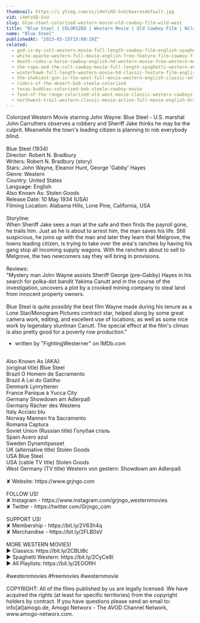 ```yaml
---
thumbnail: https://i.ytimg.com/vi/i4mYzXD-SvU/maxresdefault.jpg
vid: i4mYzXD-SvU
slug: blue-steel-colorized-western-movie-old-cowboy-film-wild-west
title: "Blue Steel | COLORIZED | Western Movie | Old Cowboy Film | Wild West"
name: "Blue Steel"
publishedAt: "2023-03-25T15:00:29Z"
related:
  - god-is-my-colt-western-movie-full-length-cowboy-film-english-spaghetti-italo-western
  - white-apache-western-full-movie-english-free-feature-film-cowboy-film
  - death-rides-a-horse-cowboy-english-hd-western-movie-free-western-movies
  - the-rope-and-the-colt-cowboy-movie-full-length-spaghetti-western-english-free-full-westerns
  - winterhawk-full-length-western-movie-hd-classic-feature-film-english-free-full-westerns
  - the-shakiest-gun-in-the-west-full-movie-western-english-classic-entire-film-full-free-movies
  - riders-of-the-desert-bob-steele-colorized
  - texas-buddies-colorized-bob-steele-cowboy-movie
  - feud-of-the-range-colorized-old-west-movie-classic-western-cowboys
  - northwest-trail-western-classic-movie-action-full-movie-english-drama
---
```


Colorized Western Movie starring John Wayne: Blue Steel - U.S. marshal John Carruthers observes a robbery and Sheriff Jake thinks he may be the culprit. Meanwhile the town's leading citizen is planning to rob everybody blind.<br />
<br />
Blue Steel (1934)<br />
Director: Robert N. Bradbury<br />
Writers: Robert N. Bradbury (story)<br />
Stars: John Wayne, Eleanor Hunt, George 'Gabby' Hayes<br />
Genre: Western<br />
Country: United States<br />
Language: English<br />
Also Known As: Stolen Goods<br />
Release Date: 10 May 1934 (USA)<br />
Filming Location: Alabama Hills, Lone Pine, California, USA<br />
<br />
Storyline:<br />
When Sheriff Jake sees a man at the safe and then finds the payroll gone, he trails him. Just as he is about to arrest him, the man saves his life. Still suspicious, he joins up with the man and later they learn that Melgrove, the towns leading citizen, is trying to take over the area's ranches by having his gang stop all incoming supply wagons. With the ranchers about to sell to Melgrove, the two newcomers say they will bring in provisions.<br />
<br />
Reviews:<br />
"Mystery man John Wayne assists Sheriff George (pre-Gabby) Hayes in his search for polka-dot bandit Yakima Canutt and in the course of the investigation, uncovers a plot by a crooked mining company to steal land from innocent property owners.<br />
<br />
Blue Steel is quite possibly the best film Wayne made during his tenure as a Lone Star/Monogram Pictures contract star, helped along by some great camera work, editing, and excellent use of locations, as well as some nice work by legendary stuntman Canutt. The special effect at the film's climax is also pretty good for a poverty row production."<br />
- written by "FightingWesterner" on IMDb.com<br />
<br />
Also Known As (AKA):<br />
(original title) Blue Steel<br />
Brazil O Homem de Sacramento<br />
Brazil A Lei do Gatilho<br />
Denmark Lynrytteren<br />
France Panique à Yucca City<br />
Germany Showdown am Adlerpaß<br />
Germany Rächer des Westens<br />
Italy Acciaio blu<br />
Norway Mannen fra Sacramento<br />
Romania Captura<br />
Soviet Union (Russian title) Голубая сталь<br />
Spain Acero azul<br />
Sweden Dynamitpasset<br />
UK (alternative title) Stolen Goods<br />
USA Blue Steel<br />
USA (cable TV title) Stolen Goods<br />
West Germany (TV title) Western von gestern: Showdown am Adlerpaß<br />
<br />
✘ Website: https://www.grjngo.com<br />
<br />
FOLLOW US!<br />
✘ Instagram - https://www.instagram.com/grjngo_westernmovies<br />
✘ Twitter - https://twitter.com/Grjngo_com<br />
<br />
SUPPORT US!<br />
✘ Membership - https://bit.ly/2V63h4q<br />
✘ Merchandise - https://bit.ly/2FLB0sV<br />
<br />
MORE WESTERN MOVIES! <br />
► Classics: https://bit.ly/2CBLt8c <br />
► Spaghetti Western: https://bit.ly/2CyCe8I <br />
► All Playlists: https://bit.ly/2EOOfIH <br />
<br />
#westernmovies #freemovies #westernmovie<br />
<br />
COPYRIGHT: All of the films published by us are legally licensed. We have acquired the rights (at least for specific territories) from the copyright holders by contract. If you have questions please send an email to: info[at]amogo.de, Amogo Networx - The AVOD Channel Network, www.amogo-networx.com.